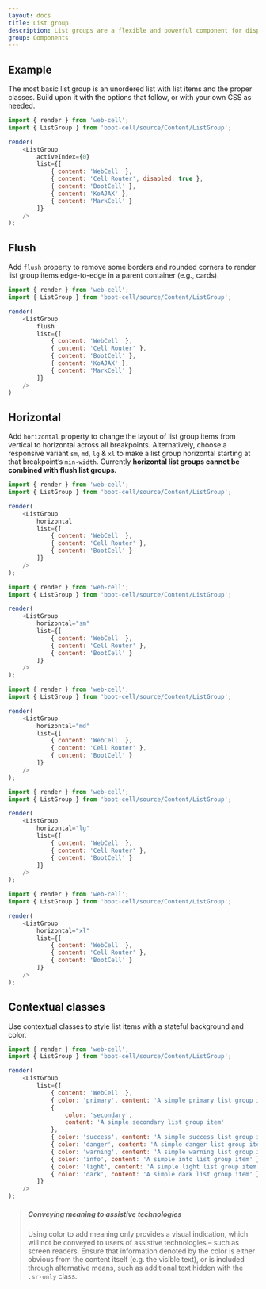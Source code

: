 ---
layout: docs
title: List group
description: List groups are a flexible and powerful component for displaying a series of content. Modify and extend them to support just about any content within.
group: Components
---



## Example

The most basic list group is an unordered list with list items and the proper classes.
Build upon it with the options that follow, or with your own CSS as needed.

<Example>
    <ListGroup
        activeIndex={0}
        list={[
            { content: 'WebCell' },
            { content: 'Cell Router', disabled: true },
            { content: 'BootCell' },
            { content: 'KoAJAX' },
            { content: 'MarkCell' }
        ]}
    />
</Example>

```JavaScript
import { render } from 'web-cell';
import { ListGroup } from 'boot-cell/source/Content/ListGroup';

render(
    <ListGroup
        activeIndex={0}
        list={[
            { content: 'WebCell' },
            { content: 'Cell Router', disabled: true },
            { content: 'BootCell' },
            { content: 'KoAJAX' },
            { content: 'MarkCell' }
        ]}
    />
);
```

## Flush

Add `flush` property to remove some borders and rounded corners to render list group items edge-to-edge in a parent container (e.g., cards).

<Example>
    <ListGroup
        flush
        list={[
            { content: 'WebCell' },
            { content: 'Cell Router' },
            { content: 'BootCell' },
            { content: 'KoAJAX' },
            { content: 'MarkCell' }
        ]}
    />
</Example>

```JavaScript
import { render } from 'web-cell';
import { ListGroup } from 'boot-cell/source/Content/ListGroup';

render(
    <ListGroup
        flush
        list={[
            { content: 'WebCell' },
            { content: 'Cell Router' },
            { content: 'BootCell' },
            { content: 'KoAJAX' },
            { content: 'MarkCell' }
        ]}
    />
)
```

## Horizontal

Add `horizontal` property to change the layout of list group items from vertical to horizontal across all breakpoints.
Alternatively, choose a responsive variant `sm`, `md`, `lg` & `xl` to make a list group horizontal starting at that breakpoint’s `min-width`.
Currently **horizontal list groups cannot be combined with flush list groups.**

<Example>
    <ListGroup
        horizontal
        list={[
            { content: 'WebCell' },
            { content: 'Cell Router' },
            { content: 'BootCell' }
        ]}
    />
</Example>

```JavaScript
import { render } from 'web-cell';
import { ListGroup } from 'boot-cell/source/Content/ListGroup';

render(
    <ListGroup
        horizontal
        list={[
            { content: 'WebCell' },
            { content: 'Cell Router' },
            { content: 'BootCell' }
        ]}
    />
);
```

<Example>
    <ListGroup
        horizontal="sm"
        list={[
            { content: 'WebCell' },
            { content: 'Cell Router' },
            { content: 'BootCell' }
        ]}
    />
</Example>

```JavaScript
import { render } from 'web-cell';
import { ListGroup } from 'boot-cell/source/Content/ListGroup';

render(
    <ListGroup
        horizontal="sm"
        list={[
            { content: 'WebCell' },
            { content: 'Cell Router' },
            { content: 'BootCell' }
        ]}
    />
);
```

<Example>
    <ListGroup
        horizontal="md"
        list={[
            { content: 'WebCell' },
            { content: 'Cell Router' },
            { content: 'BootCell' }
        ]}
    />
</Example>

```JavaScript
import { render } from 'web-cell';
import { ListGroup } from 'boot-cell/source/Content/ListGroup';

render(
    <ListGroup
        horizontal="md"
        list={[
            { content: 'WebCell' },
            { content: 'Cell Router' },
            { content: 'BootCell' }
        ]}
    />
);
```

<Example>
    <ListGroup
        horizontal="lg"
        list={[
            { content: 'WebCell' },
            { content: 'Cell Router' },
            { content: 'BootCell' }
        ]}
    />
</Example>

```JavaScript
import { render } from 'web-cell';
import { ListGroup } from 'boot-cell/source/Content/ListGroup';

render(
    <ListGroup
        horizontal="lg"
        list={[
            { content: 'WebCell' },
            { content: 'Cell Router' },
            { content: 'BootCell' }
        ]}
    />
);
```

<Example>
    <ListGroup
        horizontal="xl"
        list={[
            { content: 'WebCell' },
            { content: 'Cell Router' },
            { content: 'BootCell' }
        ]}
    />
</Example>

```JavaScript
import { render } from 'web-cell';
import { ListGroup } from 'boot-cell/source/Content/ListGroup';

render(
    <ListGroup
        horizontal="xl"
        list={[
            { content: 'WebCell' },
            { content: 'Cell Router' },
            { content: 'BootCell' }
        ]}
    />
);
```

## Contextual classes

Use contextual classes to style list items with a stateful background and color.

<Example>
    <ListGroup
        list={[
            { content: 'WebCell' },
            { color: 'primary', content: 'A simple primary list group item' },
            {
                color: 'secondary',
                content: 'A simple secondary list group item'
            },
            { color: 'success', content: 'A simple success list group item' },
            { color: 'danger', content: 'A simple danger list group item' },
            { color: 'warning', content: 'A simple warning list group item' },
            { color: 'info', content: 'A simple info list group item' },
            { color: 'light', content: 'A simple light list group item' },
            { color: 'dark', content: 'A simple dark list group item' }
        ]}
    />
</Example>

```JavaScript
import { render } from 'web-cell';
import { ListGroup } from 'boot-cell/source/Content/ListGroup';

render(
    <ListGroup
        list={[
            { content: 'WebCell' },
            { color: 'primary', content: 'A simple primary list group item' },
            {
                color: 'secondary',
                content: 'A simple secondary list group item'
            },
            { color: 'success', content: 'A simple success list group item' },
            { color: 'danger', content: 'A simple danger list group item' },
            { color: 'warning', content: 'A simple warning list group item' },
            { color: 'info', content: 'A simple info list group item' },
            { color: 'light', content: 'A simple light list group item' },
            { color: 'dark', content: 'A simple dark list group item' }
        ]}
    />
);
```

> ##### Conveying meaning to assistive technologies
>
> Using color to add meaning only provides a visual indication,
> which will not be conveyed to users of assistive technologies – such as screen readers.
> Ensure that information denoted by the color is either obvious from the content itself (e.g. the visible text),
> or is included through alternative means, such as additional text hidden with the `.sr-only` class.

